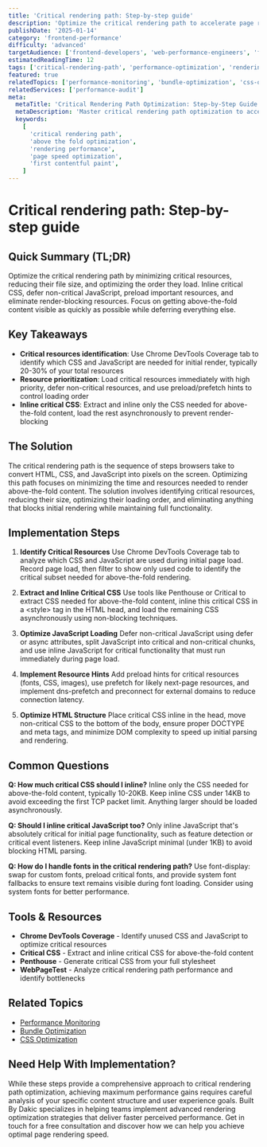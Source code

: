 ```yaml
---
title: 'Critical rendering path: Step-by-step guide'
description: 'Optimize the critical rendering path to accelerate page rendering, improve perceived performance, and deliver faster user experiences with systematic optimization techniques.'
publishDate: '2025-01-14'
category: 'frontend-performance'
difficulty: 'advanced'
targetAudience: ['frontend-developers', 'web-performance-engineers', 'fullstack-developers']
estimatedReadingTime: 12
tags: ['critical-rendering-path', 'performance-optimization', 'rendering', 'above-the-fold', 'user-experience']
featured: true
relatedTopics: ['performance-monitoring', 'bundle-optimization', 'css-optimization']
relatedServices: ['performance-audit']
meta:
  metaTitle: 'Critical Rendering Path Optimization: Step-by-Step Guide 2024'
  metaDescription: 'Master critical rendering path optimization to accelerate page rendering and improve perceived performance. Complete guide with practical techniques and examples.'
  keywords:
    [
      'critical rendering path',
      'above the fold optimization',
      'rendering performance',
      'page speed optimization',
      'first contentful paint',
    ]
---
```


# Critical rendering path: Step-by-step guide

## Quick Summary (TL;DR)

Optimize the critical rendering path by minimizing critical resources, reducing their file size, and optimizing the order they load. Inline critical CSS, defer non-critical JavaScript, preload important resources, and eliminate render-blocking resources. Focus on getting above-the-fold content visible as quickly as possible while deferring everything else.

## Key Takeaways

- **Critical resources identification**: Use Chrome DevTools Coverage tab to identify which CSS and JavaScript are needed for initial render, typically 20-30% of your total resources
- **Resource prioritization**: Load critical resources immediately with high priority, defer non-critical resources, and use preload/prefetch hints to control loading order
- **Inline critical CSS**: Extract and inline only the CSS needed for above-the-fold content, load the rest asynchronously to prevent render-blocking

## The Solution

The critical rendering path is the sequence of steps browsers take to convert HTML, CSS, and JavaScript into pixels on the screen. Optimizing this path focuses on minimizing the time and resources needed to render above-the-fold content. The solution involves identifying critical resources, reducing their size, optimizing their loading order, and eliminating anything that blocks initial rendering while maintaining full functionality.

## Implementation Steps

1. **Identify Critical Resources**
   Use Chrome DevTools Coverage tab to analyze which CSS and JavaScript are used during initial page load. Record page load, then filter to show only used code to identify the critical subset needed for above-the-fold rendering.

2. **Extract and Inline Critical CSS**
   Use tools like Penthouse or Critical to extract CSS needed for above-the-fold content, inline this critical CSS in a &lt;style&gt; tag in the HTML head, and load the remaining CSS asynchronously using non-blocking techniques.

3. **Optimize JavaScript Loading**
   Defer non-critical JavaScript using defer or async attributes, split JavaScript into critical and non-critical chunks, and use inline JavaScript for critical functionality that must run immediately during page load.

4. **Implement Resource Hints**
   Add preload hints for critical resources (fonts, CSS, images), use prefetch for likely next-page resources, and implement dns-prefetch and preconnect for external domains to reduce connection latency.

5. **Optimize HTML Structure**
   Place critical CSS inline in the head, move non-critical CSS to the bottom of the body, ensure proper DOCTYPE and meta tags, and minimize DOM complexity to speed up initial parsing and rendering.

## Common Questions

**Q: How much critical CSS should I inline?**
Inline only the CSS needed for above-the-fold content, typically 10-20KB. Keep inline CSS under 14KB to avoid exceeding the first TCP packet limit. Anything larger should be loaded asynchronously.

**Q: Should I inline critical JavaScript too?**
Only inline JavaScript that's absolutely critical for initial page functionality, such as feature detection or critical event listeners. Keep inline JavaScript minimal (under 1KB) to avoid blocking HTML parsing.

**Q: How do I handle fonts in the critical rendering path?**
Use font-display: swap for custom fonts, preload critical fonts, and provide system font fallbacks to ensure text remains visible during font loading. Consider using system fonts for better performance.

## Tools & Resources

- **Chrome DevTools Coverage** - Identify unused CSS and JavaScript to optimize critical resources
- **Critical CSS** - Extract and inline critical CSS for above-the-fold content
- **Penthouse** - Generate critical CSS from your full stylesheet
- **WebPageTest** - Analyze critical rendering path performance and identify bottlenecks

## Related Topics

- [Performance Monitoring]({{/topics/performance-monitoring}})
- [Bundle Optimization]({{/topics/bundle-optimization}})
- [CSS Optimization]({{/topics/css-optimization}})

## Need Help With Implementation?

While these steps provide a comprehensive approach to critical rendering path optimization, achieving maximum performance gains requires careful analysis of your specific content structure and user experience goals. Built By Dakic specializes in helping teams implement advanced rendering optimization strategies that deliver faster perceived performance. Get in touch for a free consultation and discover how we can help you achieve optimal page rendering speed.
